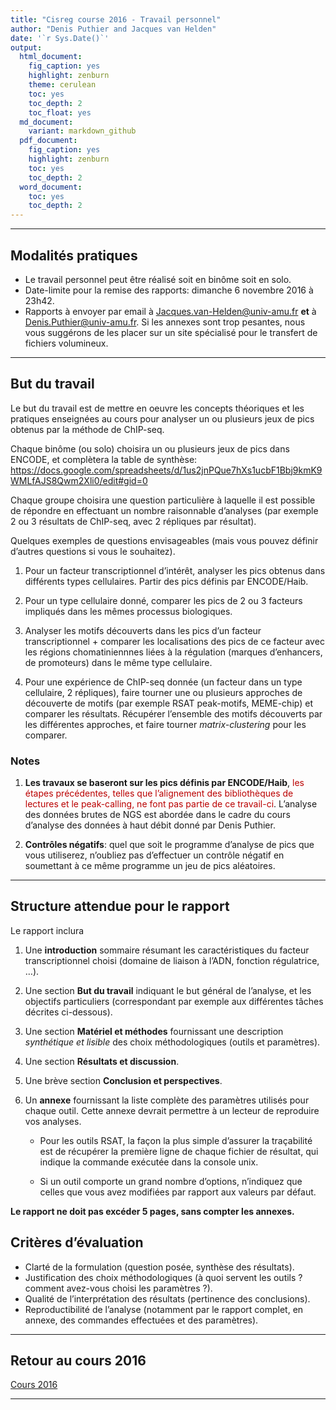 ```yaml
---
title: "Cisreg course 2016 - Travail personnel"
author: "Denis Puthier and Jacques van Helden"
date: '`r Sys.Date()`'
output:
  html_document:
    fig_caption: yes
    highlight: zenburn
    theme: cerulean
    toc: yes
    toc_depth: 2
    toc_float: yes
  md_document:
    variant: markdown_github
  pdf_document:
    fig_caption: yes
    highlight: zenburn
    toc: yes
    toc_depth: 2
  word_document:
    toc: yes
    toc_depth: 2
---
```



****************************************************************
## Modalités pratiques

- Le travail personnel peut être réalisé soit en binôme soit en solo.  
- Date-limite pour la remise des rapports: dimanche 6 novembre 2016 à 23h42. 
- Rapports à envoyer par email à  <Jacques.van-Helden@univ-amu.fr> **et** à  <Denis.Puthier@univ-amu.fr>. Si les annexes sont trop pesantes, nous vous suggérons de les placer sur un site spécialisé pour le transfert de fichiers volumineux.

****************************************************************
## But du travail

Le but du travail est de mettre en oeuvre les concepts théoriques et les pratiques enseignées au cours pour analyser un ou plusieurs jeux de pics obtenus par la méthode de ChIP-seq. 

Chaque binôme (ou solo) choisira un ou plusieurs jeux de pics dans ENCODE, et complètera la table de synthèse:  <https://docs.google.com/spreadsheets/d/1us2jnPQue7hXs1ucbF1Bbj9kmK9WMLfAJS8Qwm2Xli0/edit#gid=0>

Chaque groupe choisira une question particulière à laquelle il est possible de répondre en effectuant un nombre raisonnable d'analyses (par exemple 2 ou 3 résultats de ChIP-seq, avec 2 répliques par résultat). 

Quelques exemples de questions envisageables (mais vous pouvez définir d'autres questions si vous le souhaitez). 

1. Pour un facteur transcriptionnel d'intérêt, analyser les pics obtenus dans différents types cellulaires. Partir des pics définis par ENCODE/Haib.

2. Pour un type cellulaire donné, comparer les pics de 2 ou 3 facteurs impliqués dans les mêmes processus biologiques. 

3. Analyser les motifs découverts dans les pics d'un facteur transcriptionnel + comparer les localisations des pics de ce facteur avec les régions chomatiniennnes liées à la régulation (marques d'enhancers, de promoteurs) dans le même type cellulaire. 

4. Pour une expérience de ChIP-seq donnée (un facteur dans un type cellulaire, 2 répliques),  faire tourner une ou plusieurs approches de découverte de motifs (par exemple RSAT peak-motifs, MEME-chip) et comparer les résultats.  Récupérer l'ensemble des motifs découverts par les différentes approches, et faire tourner *matrix-clustering* pour les comparer. 

### Notes

1. **Les travaux se baseront sur les pics définis par ENCODE/Haib**, <font color="#BB0000">les étapes précédentes, telles que l'alignement des bibliothèques de lectures et le peak-calling, ne font pas partie de ce travail-ci</font>. L'analyse des données brutes de NGS est abordée dans le cadre du cours d'analyse des données à haut débit donné par Denis Puthier. 

2. **Contrôles négatifs**: quel que soit le programme d'analyse de pics que vous utiliserez, n'oubliez pas d'effectuer un contrôle négatif en soumettant à ce même programme un jeu de pics aléatoires. 

****************************************************************
## Structure attendue pour le rapport

Le rapport inclura

1. Une **introduction** sommaire résumant les caractéristiques du facteur transcriptionnel choisi (domaine de liaison à l'ADN, fonction régulatrice, ...).

2. Une section **But du travail** indiquant le but général de l'analyse, et les objectifs particuliers (correspondant par exemple aux différentes tâches décrites ci-dessous).

3. Une section **Matériel et méthodes** fournissant une description *synthétique et lisible* des choix méthodologiques (outils et paramètres).

4. Une section **Résultats et discussion**.

5. Une brève section **Conclusion et perspectives**.

6. Un **annexe** fournissant la liste complète des paramètres utilisés pour chaque outil. Cette annexe devrait permettre à un lecteur de reproduire vos analyses. 

    - Pour les outils RSAT, la façon la plus simple d'assurer la traçabilité est de récupérer la première ligne de chaque fichier de résultat, qui indique la commande exécutée dans la console unix. 
    
    - Si un outil comporte un grand nombre d'options, n'indiquez que celles que vous avez modifiées par rapport aux valeurs par défaut. 

**Le rapport ne doit pas excéder 5 pages, sans compter les annexes. **

## Critères d'évaluation

- Clarté de la formulation (question posée, synthèse des résultats).
- Justification des choix méthodologiques (à quoi servent les outils ? comment avez-vous choisi les paramètres ?).
- Qualité de l'interprétation des résultats (pertinence des conclusions).
- Reproductibilité de l'analyse (notamment par le rapport complet, en annexe, des commandes effectuées et des paramètres).

****************************************************************
## Retour au cours 2016

[Cours 2016](course_contents_cisreg_2016.html)

****************************************************************
